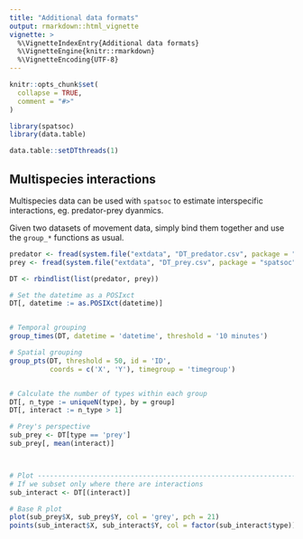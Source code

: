 ```yaml
---
title: "Additional data formats"
output: rmarkdown::html_vignette
vignette: >
  %\VignetteIndexEntry{Additional data formats}
  %\VignetteEngine{knitr::rmarkdown}
  %\VignetteEncoding{UTF-8}
---
```


```r
knitr::opts_chunk$set(
  collapse = TRUE,
  comment = "#>"
)
```

```r
library(spatsoc)
library(data.table)
```

```r
data.table::setDTthreads(1)
```

## Multispecies interactions

Multispecies data can be used with `spatsoc` to estimate 
interspecific interactions, eg. predator-prey dyanmics. 

Given two datasets of movement data, simply bind them together and use 
the `group_*` functions as usual. 


```r
predator <- fread(system.file("extdata", "DT_predator.csv", package = "spatsoc"))
prey <- fread(system.file("extdata", "DT_prey.csv", package = "spatsoc"))

DT <- rbindlist(list(predator, prey))

# Set the datetime as a POSIxct
DT[, datetime := as.POSIXct(datetime)]


# Temporal grouping
group_times(DT, datetime = 'datetime', threshold = '10 minutes')

# Spatial grouping
group_pts(DT, threshold = 50, id = 'ID', 
          coords = c('X', 'Y'), timegroup = 'timegroup')


# Calculate the number of types within each group
DT[, n_type := uniqueN(type), by = group]
DT[, interact := n_type > 1]

# Prey's perspective
sub_prey <- DT[type == 'prey']
sub_prey[, mean(interact)]



# Plot --------------------------------------------------------------------
# If we subset only where there are interactions
sub_interact <- DT[(interact)]

# Base R plot
plot(sub_prey$X, sub_prey$Y, col = 'grey', pch = 21)
points(sub_interact$X, sub_interact$Y, col = factor(sub_interact$type))
```
